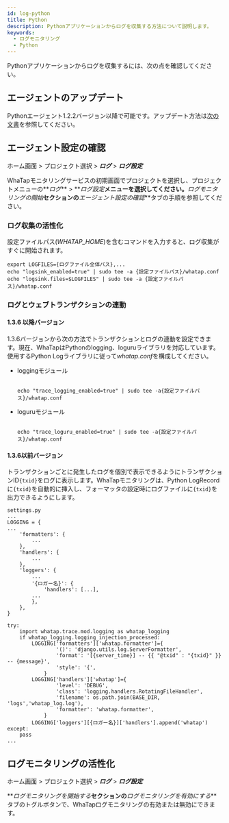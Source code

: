 ```yaml
---
id: log-python
title: Python
description: Pythonアプリケーションからログを収集する方法について説明します。
keywords:
  - ログモニタリング
  - Python
---
```


Pythonアプリケーションからログを収集するには、次の点を確認してください。

## エージェントのアップデート

Pythonエージェント1.2.2バージョン以降で可能です。アップデート方法は[次の文書](../python/manage-pkg#update-pkg)を参照してください。

## エージェント設定の確認

ホーム画面 > プロジェクト選択 > **_ログ_** > **_ログ設定_**

WhaTapモニタリングサービスの初期画面でプロジェクトを選択し、プロジェクトメニューの**_ログ_** > **_ログ設定_**メニューを選択してください。**_ログモニタリングの開始_**セクションの**_エージェント設定の確認_**タブの手順を参照してください。

### ログ収集の活性化

設定ファイルパス(_WHATAP_HOME_)を含むコマンドを入力すると、ログ収集がすぐに開始されます。

```shell
export LOGFILES={ログファイル全体パス},...
echo "logsink_enabled=true" | sudo tee -a {設定ファイルパス}/whatap.conf
echo "logsink.files=$LOGFILES" | sudo tee -a {設定ファイルパス}/whatap.conf
```

### ログとウェブトランザクションの連動

#### 1.3.6 以降バージョン

1.3.6バージョンから次の方法でトランザクションとログの連動を設定できます。現在、WhaTapはPythonのlogging、loguruライブラリを対応しています。使用するPython Logライブラリに従って*whatap.conf*を構成してください。

- loggingモジュール

  ```shell title='logging'

  echo "trace_logging_enabled=true" | sudo tee -a{設定ファイルパス}/whatap.conf

  ```

- loguruモジュール

  ```shell title='loguru'

  echo "trace_loguru_enabled=true" | sudo tee -a{設定ファイルパス}/whatap.conf

  ```

#### 1.3.6以前バージョン

トランザクションごとに発生したログを個別で表示できるようにトランザクションID`{txid}`をログに表示します。WhaTapモニタリングは、Python LogRecordに`{txid}`を自動的に挿入し、フォーマッタの設定時にログファイルに`{txid}`を出力できるようにします。

```shell
settings.py
...
LOGGING = {
...
    'formatters': {
        ...
    },
    'handlers': {
        ...
    },
    'loggers': {
        ...
        '{ロガー名}': {
            'handlers': [...],
        ...
        },
    },
}

try:
    import whatap.trace.mod.logging as whatap_logging
    if whatap_logging.logging_injection_processed:
        LOGGING['formatters']['whatap.formatter']={
                '()': 'django.utils.log.ServerFormatter',
                'format': '[{server_time}] -- {{ "@txid" : "{txid}" }} -- {message}',
                'style': '{',
            }
        LOGGING['handlers']['whatap']={
                'level': 'DEBUG',
                'class': 'logging.handlers.RotatingFileHandler',
                'filename': os.path.join(BASE_DIR, 'logs','whatap_log.log'),
                'formatter': 'whatap.formatter',
            }
        LOGGING['loggers'][{ロガー名}]['handlers'].append('whatap')
except:
    pass
...
```

## ログモニタリングの活性化

ホーム画面 > プロジェクト選択 > **_ログ_** > **_ログ設定_**

**_ログモニタリングを開始する_**セクションの**_ログモニタリングを有効にする_**タブのトグルボタンで、WhaTapログモニタリングの有効または無効にできます。 


<Logjavastart />


<Logactivenote />
